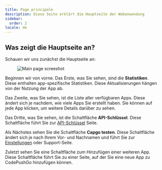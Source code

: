 ```yaml
---
title: Page principale
description: Diese Seite erklärt die Hauptseite der Webanwendung
sidebar:
  order: 2
locale: de
---
```


## Was zeigt die Hauptseite an?

Schauen wir uns zunächst die Hauptseite an:
<figure><img src="/main-page.webp" alt="Main page screeshot" /><figcaption></figcaption></figure>

Beginnen wir von vorne. Das Erste, was Sie sehen, sind die **Statistiken**. Diese enthalten app-spezifische Statistiken. Diese Aktualisierungen hängen von der Nutzung der App ab.

Das Zweite, was Sie sehen, ist die Liste aller verfügbaren Apps. Diese ändert sich je nachdem, wie viele Apps Sie erstellt haben. Sie können auf jede App klicken, um weitere Details darüber zu sehen.

Das Dritte, was Sie sehen, ist die Schaltfläche **API-Schlüssel**. Diese Schaltfläche führt Sie zur [API-Schlüssel](/docs/webapp/api-keys/) Seite.

Als Nächstes sehen Sie die Schaltfläche **Capgo testen**. Diese Schaltfläche ändert sich je nach Ihrem Vor- und Nachnamen und führt Sie zur [Einstellungen](/docs/webapp/settings/) oder Support-Seite.

Zuletzt sehen Sie eine Schaltfläche zum Hinzufügen einer weiteren App. Diese Schaltfläche führt Sie zu einer Seite, auf der Sie eine neue App zu CodePushGo hinzufügen können.